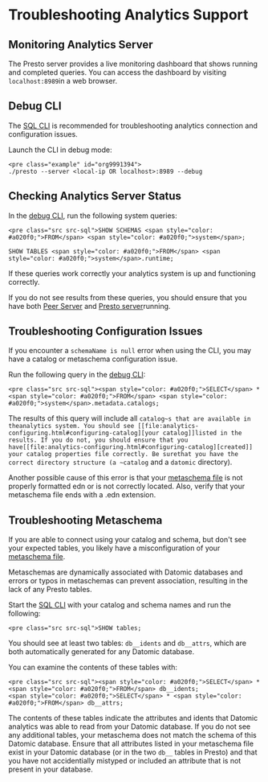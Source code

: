 Troubleshooting Analytics Support
=================================

Monitoring Analytics Server
---------------------------

The Presto server provides a live monitoring dashboard that shows running and completed queries. You can access the dashboard by visiting `localhost:8989`in a web browser.





Debug CLI
---------

The [SQL CLI](analytics-cli.html) is recommended for troubleshooting analytics connection and configuration issues.

Launch the CLI in debug mode:

```
<pre class="example" id="org9991394">
./presto --server <local-ip OR localhost>:8989 --debug
```





Checking Analytics Server Status
--------------------------------

In the [debug CLI](#debug-cli), run the following system queries:

```
<pre class="src src-sql">SHOW SCHEMAS <span style="color: #a020f0;">FROM</span> <span style="color: #a020f0;">system</span>;

SHOW TABLES <span style="color: #a020f0;">FROM</span> <span style="color: #a020f0;">system</span>.runtime;
```



If these queries work correctly your analytics system is up and functioning correctly.

If you do not see results from these queries, you should ensure that you have both [Peer Server](../client/peer-server.html) and [Presto server](analytics-connecting.html#running)running.





Troubleshooting Configuration Issues
------------------------------------

If you encounter a `schemaName is null` error when using the CLI, you may have a catalog or metaschema configuration issue.

Run the following query in the [debug CLI](#debug-cli):

```
<pre class="src src-sql"><span style="color: #a020f0;">SELECT</span> * <span style="color: #a020f0;">FROM</span> <span style="color: #a020f0;">system</span>.metadata.catalogs;
```



The results of this query will include all `catalog~s that are available in theanalytics system. You should see [[file:analytics-configuring.html#configuring-catalog][your catalog]]listed in the results. If you do not, you should ensure that you have[[file:analytics-configuring.html#configuring-catalog][created]] your catalog properties file correctly. Be surethat you have the correct directory structure (a ~catalog` and a `datomic` directory).

Another possible cause of this error is that your [metaschema file](analytics-configuring.html#configuring-metaschema) is not properly formatted edn or is not correctly located. Also, verify that your metaschema file ends with a .edn extension.





Troubleshooting Metaschema
--------------------------

If you are able to connect using your catalog and schema, but don't see your expected tables, you likely have a misconfiguration of your [metaschema file](analytics-configuring.html#configuring-metaschema).

Metaschemas are dynamically associated with Datomic databases and errors or typos in metaschemas can prevent association, resulting in the lack of any Presto tables.

Start the [SQL CLI](analytics-cli.html) with your catalog and schema names and run the following:

```
<pre class="src src-sql">SHOW tables;
```



You should see at least two tables: `db__idents` and `db__attrs`, which are both automatically generated for any Datomic database.

You can examine the contents of these tables with:

```
<pre class="src src-sql"><span style="color: #a020f0;">SELECT</span> * <span style="color: #a020f0;">FROM</span> db__idents;
<span style="color: #a020f0;">SELECT</span> * <span style="color: #a020f0;">FROM</span> db__attrs;
```



The contents of these tables indicate the attributes and idents that Datomic analytics was able to read from your Datomic database. If you do not see any additional tables, your metaschema does not match the schema of this Datomic database. Ensure that all attributes listed in your metaschema file exist in your Datomic database (or in the two `db__` tables in Presto) and that you have not accidentially mistyped or included an attribute that is not present in your database.